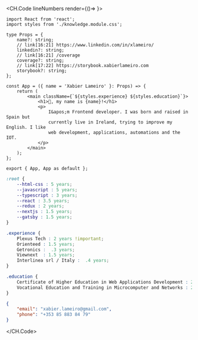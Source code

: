 <CH.Code lineNumbers render={()=> <ControlButtons/>}>

```tsx index.tsx box=9[23:38]
import React from 'react';
import styles from './knowledge.module.css';

type Props = {
    name?: string;
    // link[16:21] https://www.linkedin.com/in/xlameiro/
    linkedin?: string;
    // link[16:21] /coverage
    coverage?: string;
    // link[17:22] https://storybook.xabierlameiro.com
    storybook?: string;
};

const App = ({ name = 'Xabier Lameiro' }: Props) => {
    return (
        <main className={`${styles.experience} ${styles.education}`}>
            <h1>👋, my name is {name}!</h1>
            <p>
                I&apos;m Frontend developer. I was born and raised in Spain but
                currently live in Ireland, trying to improve my English. I like
                web development, applications, automations and the IOT.
            </p>
        </main>
    );
};

export { App, App as default };
```

```css knowledge.module.css
:root {
    --html-css : 5 years;
    --javascript : 5 years;
    --typescript : 3 years;
    --react : 3.5 years;
    --redux : 2 years;
    --nextjs : 1.5 years;
    --gatsby : 1.5 years;
}

.experience {
    Plexus Tech : 2 years !important;
    Orienteed : 1.5 years;
    Getronics :  .3 years;
    Viewnext  : 1.5 years;
    Interlinea srl / Italy :  .4 years;
}

.education {
    Certificate of Higher Education in Web Applications Development : 2 years;
    Vocational Education and Training in Microcomputer and Networks : 2 years;
}
```

```json contact.json
{
    "email": "xabier.lameiro@gmail.com",
    "phone": "+353 85 883 84 79"
}
```

</CH.Code>
